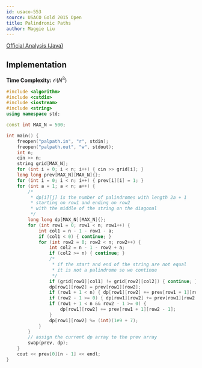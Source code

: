 ```yaml
---
id: usaco-553
source: USACO Gold 2015 Open
title: Palindromic Paths
author: Maggie Liu
---
```


[Official Analysis (Java)](http://www.usaco.org/current/data/sol_palpath_gold.html)

## Implementation

**Time Complexity:** $\mathcal{O}(N^3)$

<LanguageSection>

<CPPSection>

```cpp
#include <algorithm>
#include <cstdio>
#include <iostream>
#include <string>
using namespace std;

const int MAX_N = 500;

int main() {
	freopen("palpath.in", "r", stdin);
	freopen("palpath.out", "w", stdout);
	int n;
	cin >> n;
	string grid[MAX_N];
	for (int i = 0; i < n; i++) { cin >> grid[i]; }
	long long prev[MAX_N][MAX_N]{};
	for (int i = 0; i < n; i++) { prev[i][i] = 1; }
	for (int a = 1; a < n; a++) {
		/*
		 * dp[i][j] is the number of palindromes with length 2a + 1
		 * starting on row1 and ending on row2
		 * with the middle of the string on the diagonal
		 */
		long long dp[MAX_N][MAX_N]{};
		for (int row1 = 0; row1 < n; row1++) {
			int col1 = n - 1 - row1 - a;
			if (col1 < 0) { continue; }
			for (int row2 = 0; row2 < n; row2++) {
				int col2 = n - 1 - row2 + a;
				if (col2 >= n) { continue; }
				/*
				 * if the start and end of the string are not equal
				 * it is not a palindrome so we continue
				 */
				if (grid[row1][col1] != grid[row2][col2]) { continue; }
				dp[row1][row2] = prev[row1][row2];
				if (row1 + 1 < n) { dp[row1][row2] += prev[row1 + 1][row2]; }
				if (row2 - 1 >= 0) { dp[row1][row2] += prev[row1][row2 - 1]; }
				if (row1 + 1 < n && row2 - 1 >= 0) {
					dp[row1][row2] += prev[row1 + 1][row2 - 1];
				}
				dp[row1][row2] %= (int)(1e9 + 7);
			}
		}
		// assign the current dp array to the prev array
		swap(prev, dp);
	}
	cout << prev[0][n - 1] << endl;
}
```

</CPPSection>

</LanguageSection>

